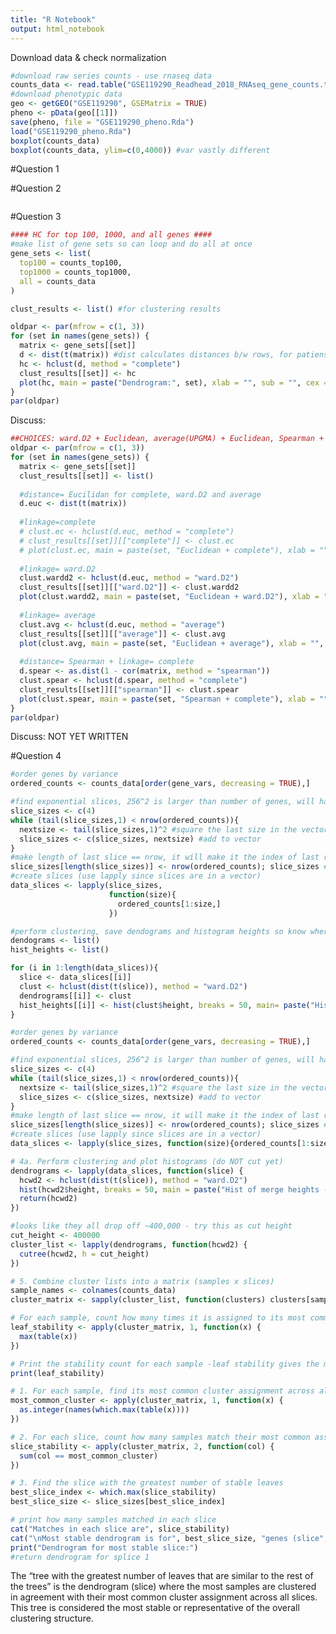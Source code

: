 ```yaml
---
title: "R Notebook"
output: html_notebook
---
```

Download data & check normalization
```r
#download raw series counts - use rnaseq data
counts_data <- read.table("GSE119290_Readhead_2018_RNAseq_gene_counts.txt", header = TRUE, sep = "\t", row.names = 1)
#download phenotypic data
geo <- getGEO("GSE119290", GSEMatrix = TRUE)
pheno <- pData(geo[[1]])
save(pheno, file = "GSE119290_pheno.Rda")
load("GSE119290_pheno.Rda")
boxplot(counts_data)
boxplot(counts_data, ylim=c(0,4000)) #var vastly different
```



#Question 1

#Question 2
```r

```



#Question 3
```r
#### HC for top 100, 1000, and all genes ####
#make list of gene sets so can loop and do all at once
gene_sets <- list(
  top100 = counts_top100,
  top1000 = counts_top1000,
  all = counts_data
)

clust_results <- list() #for clustering results

oldpar <- par(mfrow = c(1, 3)) 
for (set in names(gene_sets)) {
  matrix <- gene_sets[[set]]
  d <- dist(t(matrix)) #dist calculates distances b/w rows, for patiens must transpose
  hc <- hclust(d, method = "complete")
  clust_results[[set]] <- hc
  plot(hc, main = paste("Dendrogram:", set), xlab = "", sub = "", cex = 0.7)
}
par(oldpar)
```
Discuss:\

```r
##CHOICES: ward.D2 + Euclidean, average(UPGMA) + Euclidean, Spearman + Complete linkage
oldpar <- par(mfrow = c(1, 3)) 
for (set in names(gene_sets)) {
  matrix <- gene_sets[[set]]
  clust_results[[set]] <- list()
  
  #distance= Eucilidan for complete, ward.D2 and average
  d.euc <- dist(t(matrix))
  
  #linkage=complete
  # clust.ec <- hclust(d.euc, method = "complete")
  # clust_results[[set]][["complete"]] <- clust.ec
  # plot(clust.ec, main = paste(set, "Euclidean + complete"), xlab = "", sub = "", cex = 0.7)
  
  #linkage= ward.D2 
  clust.wardd2 <- hclust(d.euc, method = "ward.D2")
  clust_results[[set]][["ward.D2"]] <- clust.wardd2
  plot(clust.wardd2, main = paste(set, "Euclidean + ward.D2"), xlab = "", sub = "", cex = 0.7)
  
  #linkage= average 
  clust.avg <- hclust(d.euc, method = "average")
  clust_results[[set]][["average"]] <- clust.avg
  plot(clust.avg, main = paste(set, "Euclidean + average"), xlab = "", sub = "", cex = 0.7)
  
  #distance= Spearman + linkage= complete 
  d.spear <- as.dist(1 - cor(matrix, method = "spearman"))
  clust.spear <- hclust(d.spear, method = "complete")
  clust_results[[set]][["spearman"]] <- clust.spear
  plot(clust.spear, main = paste(set, "Spearman + complete"), xlab = "", sub = "", cex = 0.7)
}
par(oldpar)

```
Discuss:\ NOT YET WRITTEN


#Question 4
```r
#order genes by variance
ordered_counts <- counts_data[order(gene_vars, decreasing = TRUE),]

#find exponential slices, 256^2 is larger than number of genes, will have to cut short
slice_sizes <- c(4)
while (tail(slice_sizes,1) < nrow(ordered_counts)){
  nextsize <- tail(slice_sizes,1)^2 #square the last size in the vector
  slice_sizes <- c(slice_sizes, nextsize) #add to vector
}
#make length of last slice == nrow, it will make it the index of last row - then can select into groups
slice_sizes[length(slice_sizes)] <- nrow(ordered_counts); slice_sizes #check
#create slices (use lapply since slices are in a vector)
data_slices <- lapply(slice_sizes, 
                      function(size){
                        ordered_counts[1:size,]
                      })

#perform clustering, save dendograms and histogram heights so know where to cut
dendograms <- list()
hist_heights <- list()

for (i in 1:length(data_slices)){
  slice <- data_slices[[i]]
  clust <- hclust(dist(t(slice)), method = "ward.D2")
  dendrograms[[i]] <- clust
  hist_heights[[i]] <- hist(clust$height, breaks = 50, main= paste("Hist of merge heights- slice", i), xlab= "height")
}
```
```r
#order genes by variance
ordered_counts <- counts_data[order(gene_vars, decreasing = TRUE),]

#find exponential slices, 256^2 is larger than number of genes, will have to cut short
slice_sizes <- c(4)
while (tail(slice_sizes,1) < nrow(ordered_counts)){
  nextsize <- tail(slice_sizes,1)^2 #square the last size in the vector
  slice_sizes <- c(slice_sizes, nextsize) #add to vector
}
#make length of last slice == nrow, it will make it the index of last row - then can select into groups
slice_sizes[length(slice_sizes)] <- nrow(ordered_counts); slice_sizes #check
#create slices (use lapply since slices are in a vector)
data_slices <- lapply(slice_sizes, function(size){ordered_counts[1:size,]})

# 4a. Perform clustering and plot histograms (do NOT cut yet)
dendrograms <- lapply(data_slices, function(slice) {
  hcwd2 <- hclust(dist(t(slice)), method = "ward.D2")
  hist(hcwd2$height, breaks = 50, main = paste("Hist of merge heights -", nrow(slice), "genes"), xlab = "height")
  return(hcwd2)
})

#looks like they all drop off ~400,000 - try this as cut height
cut_height <- 400000
cluster_list <- lapply(dendrograms, function(hcwd2) {
  cutree(hcwd2, h = cut_height)
})

# 5. Combine cluster lists into a matrix (samples x slices)
sample_names <- colnames(counts_data)
cluster_matrix <- sapply(cluster_list, function(clusters) clusters[sample_names]) #reorder each vector in cluster_lists to match order of sample_names

# For each sample, count how many times it is assigned to its most common cluster
leaf_stability <- apply(cluster_matrix, 1, function(x) {
  max(table(x))
})

# Print the stability count for each sample -leaf stability gives the most time that sample was in the same cluster across all 4 slices. if =4, means in the same cluster each time
print(leaf_stability)
```

```r
# 1. For each sample, find its most common cluster assignment across all slices
most_common_cluster <- apply(cluster_matrix, 1, function(x) {
  as.integer(names(which.max(table(x))))
})

# 2. For each slice, count how many samples match their most common assignment
slice_stability <- apply(cluster_matrix, 2, function(col) {
  sum(col == most_common_cluster)
})

# 3. Find the slice with the greatest number of stable leaves
best_slice_index <- which.max(slice_stability)
best_slice_size <- slice_sizes[best_slice_index]

# print how many samples matched in each slice
cat("Matches in each slice are", slice_stability)
cat("\nMost stable dendrogram is for", best_slice_size, "genes (slice", best_slice_index, ")\n")
print("Dendrogram for most stable slice:")
#return dendrogram for splice 1
```

The "tree with the greatest number of leaves that are similar to the rest of the trees" is the dendrogram (slice) where the most samples are clustered in agreement with their most common cluster assignment across all slices.
This tree is considered the most stable or representative of the overall clustering structure.